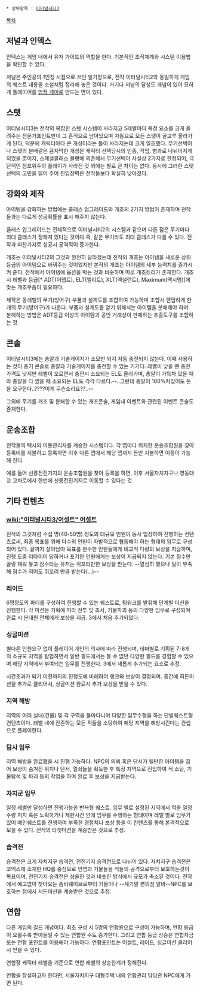  * 상위항목 : [[이터널시티3]]

[[목차]]
== 저널과 인덱스 ==
인덱스는 게임 내에서 유저 가이드의 역할을 한다. 기본적인 조작체계와 시스템 이용법을 확인할 수 있다.

저널은 주인공의 1인칭 시점으로 쓰인 일기장으로, 전작 이터널시티2와 동일하게 게임의 퀘스트 내용을 소설처럼 정리해 놓은 것이다. 거기다 저널의 달성도 개념이 있어 묘하게 플레이어를 [[업적 게이]]로 만드는 면이 있다.

== 스탯 ==
이터널시티3는 전작의 복잡한 스텟 시스템이 사라지고 5레벨마다 특정 요소를 크게 올려주는 전문가포인트만이 그 흔적으로 남아있으며 자동으로 모든 스텟이 골고루 올라가게 된다, 덕분에 캐릭터마다 큰 개성이라는 틀이 사라지는데 크게 일조했다. 무기선택이나 스탯의 분배같은 큼지막한 개성은 캐릭터 선택당시의 인종, 직업, 병과로 나뉘어지게 되었을 뿐이지, 스페셜클래스 몰빵에 의존해서 무기선택이 사실상 2가지로 한정되어, 극단적인 점프위주의 플레이가 사라진 것 외에는 별로 큰 차이는 없다. 동시에 그러한 스탯 선택의 고민을 덜어 주어 진입장벽은 전작들보다 확실히 낮아졌다.

== 강화와 제작 ==
아이템을 강화하는 방법에는 클래스 업그레이드와 개조의 2가지 방법이 존재하며 전작들과는 다르게 성공확률을 표시 해주지 않는다.

클래스 업그레이드는 전체적으로 이터널시티2의 시스템과 같으며 다른 점은 무기마다 최대 클래스가 정해져 있다는 것이다.즉, 같은 무기라도 최대 클래스가 다를 수 있다. 전작과 마찬가지로 성공시 공격력이 증가한다.

개조는 이터널시티2의 그것과 완전히 달라졌는데 전작의 개조는 아이템을 새로운 상위 등급의 아이템으로 바꿔주는 것이었지만 본작의 개조는 아이템의 세부 능력치를 증가시켜 준다. 전작에서 아이템에 옵션을 박는 것과 비슷하며 따로 개조트리가 존재한다. 개조시 레벨과 등급[* ADT(어뎁트), ELT(엘리트), XLT(엑설런트), Maximum(맥시멈)]에 맞는 개조부품이 필요하다.

제작은 동레벨의 무기(방어구) 부품과 설계도를 조합하여 가능하며 조합시 랜덤하게 한 개의 무기(방어구)가 나온다. 부품과 설계도를 얻기 위해서는 아이템을 분해해야 하며 분해하는 방법은 ADT등급 이상의 아이템과 공인 거래상이 판매하는 추출도구를 조합하는 것.

== 콘솔 ==
이터널시티3에는 총알과 기술게이지가 소모만 되지 자동 충전되지 않는다. 이때 사용하는 것이 총기 콘솔로 총알과 기술게이지를 충전할 수 있는 기기다. 레벨이 낮을 땐 충전 가격도 낮지만 레벨이 오르면서 충전시 소요되는 EL도 올라가며, 총알이 가득차 있을 때와 총알을 다 썼을 때 소요되는 EL도 각각 다르다.--..그런데 총알이 100%차있어도 돈을 요구한다..????이게 무슨소리요??..--

그외에 무기를 개조 및 분해할 수 있는 개조콘솔, 게임내 이벤트와 관련된 이벤트 콘솔도 존재한다.

== 운송조합 ==
전작들의 택시와 이동관리자를 계승한 시스템이다. 각 맵마다 위치한 운송조합원을 찾아 등록비를 지불하고 등록하면 이후 다른 맵에서 해당 맵까지 돈만 지불하면 이동이 가능해 진다. 

예를 들어 선릉전진기지의 운송조합원을 찾아 등록을 하면, 이후 서울자치지구나 영동대교 교차로에서 한번에 선릉전진기지로 이동할 수 있다는 것. 

== 기타 컨텐츠 ==
=== [[wiki:"이터널시티3/어설트" 어설트]] ===
전작의 그것처럼 수십 명(40-50명) 정도의 대규모 인원이 동시 입장하여 진행하는 컨텐츠로써, 최종 목표를 위해 다수의 인원이 자발적으로 협동해야 하는 형태의 임무로 구성되어 있다. 끝까지 살아남아 목표를 완수한 인원들에게 비교적 다량의 보상을 지급하며, 진행 도중 리타이어 당하거나 포기한 인원에게는 보상이 지급되지 않는다. 기본 점수만 꼴랑 채워 놓고 잠수타는 유저는 쥐꼬리만한 보상을 받는다. --열심히 했으나 딜이 부족해 점수가 적어도 쥐꼬리 만큼 받는다(...)--

=== 레이드 ===
6명정도의 파티를 구성하여 진행할 수 있는 퀘스트로, 팀워크를 발휘해 단계별 미션을 진행한다. 각 미션은 기획에 따라 전투 밎 조사, 기물파괴 등의 다양한 임무로 구성되며 완료 시 분대원 전체에게 보상을 지급. 3에서 처음 추가되었다.

=== 싱글미션 ===
별다른 인원요구 없이 플레이어 개인의 의사에 따라 진행되며, 테마별로 기획된 7-8개의 소규모 지역을 탐험하면서 일반 필드에서는 볼 수 없던 다양한 필드를 경험할 수 있으며 해당 지역에서 부여되는 임무를 진행한다. 3에서 새롭게 추가되는 요소로 추정.

시간초과가 되기 이전까지의 진행도에 비례하여 랭크와 보상이 결정되며. 중간에 히든미션을 추가로 클리어시, 싱글미션 완료시 추가 보상을 받을 수 있다.

=== 지역 해방 ===
지역의 여러 실내(건물) 및 각 구역을 돌아다니며 다양한 임무수행을 하는 단발퀘스트형 컨텐츠이다. 레벨 내에 잔존하는 모든 적들을 소탕하여 해당 지역을 해방시킨다는 컨셉으로 플레이한다.

=== 탐사 임무 ===
지역 해방을 완료했을 시 진행 가능하다. NPC의 의뢰 혹은 단서가 될만한 아이템을 집어 보상이 숨겨진 위치나 단서, 열쇠들을 획득한 후 특정 지역으로 진입하여 적 소탕, 기물탐색 및 파괴 등의 작업을 하며 완료 후 보상을 지급받는다.

=== 자치군 임무 ===
일정 레벨만 달성하면 진행가능한 반복형 퀘스트. 임무 별로 설정된 지역에서 적을 일정 수량 처치 혹은 노획하거나 제한시간 안에 임무를 수행하는 형태이며 레벨 별로 임무가 있어 메인퀘스트를 진행하여 부족한 경험치나 보상 등을 이 컨텐츠를 통해 본격적으로 모을 수 있다. 전작의 타겟미션을 계승받은 것으로 추정.

=== 습격전 ===
습격전은 크게 자치지구 습격전, 전진기지 습격전으로 나뉘어 있다. 자치지구 습격전은 코엑스에 소재한 HQ를 중심으로 인명과 기물들을 적들의 공격으로부터 보호하는것이 목표이며, 전진기지 습격전은 상술한 것과 비슷한 방식에서 규모가 축소된 것이다. 전작에서 예고없이 찾아오는 좀비웨이브로부터 기물이나 --세기말 편의점 알바--NPC를 보호하는 점에서 서든미션을 계승받은 것으로 추정.

== 연합 ==
다른 게임의 길드 개념이다. 최초 구성 시 5명의 연합원으로 구성이 가능하며, 연합 등급이 오를수록 받아들일 수 있는 연합원 수도 증가한다. 그리고 연합 등급 상승은 연합자금 또는 연합 포인트를 이용해야 가능하다. 연합포인트는 어썰트, 레이드, 싱글미션 클리어시 얻을 수 있다. 

연합장 케릭터 레벨을 기준으로 연합 레벨의 상승한계가 정해진다.

연합을 창설하고자 한다면, 서울자치지구 대형주택 내의 연합관리 담당관 NPC에게 가면 된다.

